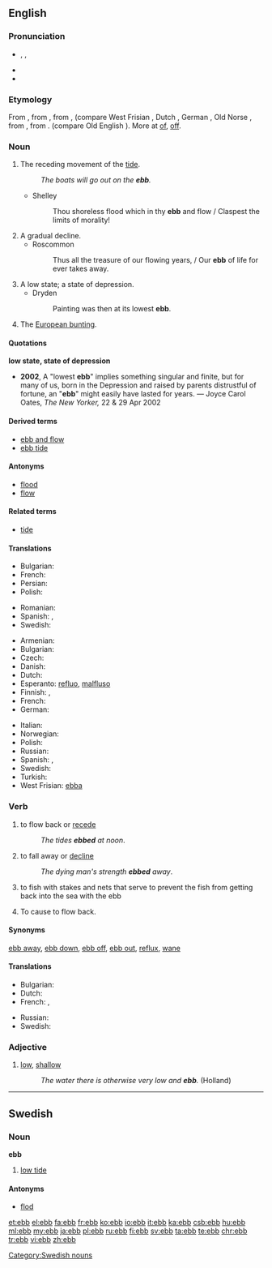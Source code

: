 ==English==

===Pronunciation===
* {{enPR|ĕb}}, {{IPA|/ɛb/}}, {{X-SAMPA|/Eb/}}
* {{audio|en-us-ebb.ogg|Audio (US)}}
* {{rhymes|ɛb}}

===Etymology===
From {{etyl|enm|en}} {{term|ebbe|lang=enm}}, from {{etyl|ang|en}} {{term|ebba||ebb, tide|lang=ang}}, from {{etyl|gem-pro|en}} {{term/t|gem-pro|*abjô}}, {{term/t|gem-pro|*abjōn}} (compare West Frisian {{term|ebbe|lang=fy}}, Dutch {{term|eb|lang=nl}}, German {{term|Ebbe|lang=de}}, Old Norse {{term|efja||countercurrent|lang=non}}, from {{etyl|gem-pro|en}} {{term/t|gem-pro|*ab||off, away}}, from {{etyl|ine-pro|en}} {{term/t|ine-pro|*apó}}. (compare Old English {{term|af|lang=ang}}). More at [[of]], [[off]].

===Noun===
{{en-noun}}

# The receding movement of the [[tide]].
#: ''The boats will go out on the '''ebb'''.''
#* Shelley
#*: Thou shoreless flood which in thy '''ebb''' and flow / Claspest the limits of morality!
# A gradual decline.
#* Roscommon
#*: Thus all the treasure of our flowing years, / Our '''ebb''' of life for ever takes away.
# A low state; a state of depression.
#* Dryden
#*: Painting was then at its lowest '''ebb'''.
# The [[European bunting]].

====Quotations====
'''low state, state of depression'''
* '''2002''', A "lowest '''ebb'''" implies something singular and finite, but for many of us, born in the Depression and raised by parents distrustful of fortune, an "'''ebb'''" might easily have lasted for years. &mdash; Joyce Carol Oates, ''The New Yorker,'' 22 &amp; 29 Apr 2002

====Derived terms====
* [[ebb and flow]]
* [[ebb tide]]

====Antonyms====
* [[flood]]
* [[flow]]

====Related terms====
* [[tide]]

====Translations====
{{trans-top|receding movement of the tide}}
* Bulgarian: {{t+|bg|отлив|m}}
* French: {{t+|fr|reflux|m}}
* Persian: {{t+|fa|جزر|tr=jazr}}
* Polish: {{t+|pl|odpływ|m}}
{{trans-mid}}
* Romanian: {{t-|ro|reflux|n}}
* Spanish: {{t+|es|reflujo|m}}, {{t+|es|marea|f}}
* Swedish: {{t+|sv|ebb|c}}
{{trans-bottom}}

{{trans-top|low tide}}
* Armenian: {{t-|hy|տեղատվություն|tr=teġatvut’yun}}
* Bulgarian: {{t+|bg|отлив|m}}
* Czech: {{t-|cs|odliv|m}}
* Danish: {{t+|da|ebbe|c}}
* Dutch: {{t+|nl|eb|n}}
* Esperanto: [[refluo]], [[malfluso]]
* Finnish: {{t+|fi|laskuvesi}}, {{t+|fi|luode}}
* French: {{t+|fr|reflux|m}}
* German: {{t+|de|Ebbe|f}}
{{trans-mid}}
* Italian: {{t-|it|riflusso|m}}
* Norwegian: {{t+|no|fjære}}
* Polish: {{t+|pl|odpływ|m}}
* Russian: {{t+|ru|отлив|m|tr=otlív}}
* Spanish: {{t-|es|marea baja|f}}, {{t+|es|bajamar|f}}
* Swedish: {{t+|sv|ebb|c}}
* Turkish: {{t+|tr|cezir}}
* West Frisian: [[ebba]] {{c}}
{{trans-bottom}}

===Verb===
{{en-verb}}

# to flow back or [[recede]]
#: ''The tides '''ebbed''' at noon''.
# to fall away or [[decline]]
#: ''The dying man's strength '''ebbed''' away''.
# to fish with stakes and nets that serve to prevent the fish from getting back into the sea with the ebb
# {{context|transitive|lang=en}} To cause to flow back.
#: {{rfquotek|Ford}}

====Synonyms====
[[ebb away]], [[ebb down]], [[ebb off]], [[ebb out]], [[reflux]], [[wane]]

====Translations====
{{trans-top|to fall away or decline}}
* Bulgarian: {{t+|bg|спадам}}
* Dutch: {{t+|nl|wegebben}}
* French: {{t+|fr|refluer}}, {{t+|fr|décliner}}
{{trans-mid}}
* Russian: {{t+|ru|ослабевать}}
* Swedish: {{t+|sv|ebba}}
{{trans-bottom}}

===Adjective===
{{en-adj|er}}

# [[low]], [[shallow]]
#: ''The water there is otherwise very low and '''ebb'''.'' (Holland)

----

==Swedish==

===Noun===
'''ebb''' {{c}}

# [[low tide]]

====Antonyms====
* [[flod]]

[[Category:Swedish nouns]]

[[et:ebb]]
[[el:ebb]]
[[fa:ebb]]
[[fr:ebb]]
[[ko:ebb]]
[[io:ebb]]
[[it:ebb]]
[[ka:ebb]]
[[csb:ebb]]
[[hu:ebb]]
[[ml:ebb]]
[[my:ebb]]
[[ja:ebb]]
[[pl:ebb]]
[[ru:ebb]]
[[fi:ebb]]
[[sv:ebb]]
[[ta:ebb]]
[[te:ebb]]
[[chr:ebb]]
[[tr:ebb]]
[[vi:ebb]]
[[zh:ebb]]